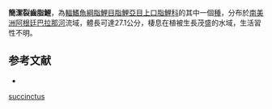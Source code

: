 {{Speciesbox
| status = NE
| status_system = IUCN3.1
| genus = Schizodon
| species = succinctus
| authority = [[Burmeister|Burmeister]], 1861
| synonyms = 
}}
'''簡潔裂齒脂鯉'''，為[[輻鰭魚綱|輻鰭魚綱]][[脂鯉目|脂鯉目]][[脂鯉亞目|脂鯉亞目]][[上口脂鯉科|上口脂鯉科]]的其中一個[[種|種]]，分布於[[南美洲|南美洲]][[阿根廷|阿根廷]][[巴拉那河|巴拉那河]]流域，體長可達27.1公分，棲息在植被生長茂盛的水域，生活習性不明。

==参考文献==
{{refbegin}}
*{{FishBase_species|genus=Schizodon|species=succinctus|year=2013|month=9}}
{{refend}}
{{Taxonbar|from=Q6414433}}

[[Category:裂齒脂鯉屬|succinctus]]


{{魚類小作品}}